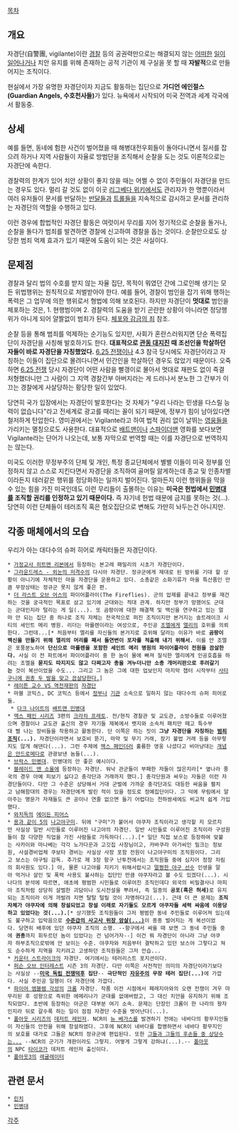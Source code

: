 [[목차]]

== 개요 ==
자경단(自警團, vigilante)이란 [[경찰]] 등의 공권력만으로는 해결되지 않는 [[범죄|어떠한]] [[폭동|일이]] [[전쟁|일어나거나]] 치안 유지를 위해 존재하는 공적 기관이 제 구실을 못 할 때 '''자발적'''으로 만들어지는 조직이다.

현실에서 가장 유명한 자경단이자 지금도 활동하는 집단으로 '''가디언 에인절스(Guardian Angels, 수호천사들)'''가 있다. 뉴욕에서 시작되어 미국 전역과 세계 각국에서 활동중.

== 상세 ==
예를 들면, 동네에 험한 사건이 벌어졌을 때 해병대전우회들이 돌아다니면서 질서를 잡으려 하거나 지역 사람들이 자율로 방범단을 조직해서 순찰을 도는 것도 이론적으로는 자경단에 속한다.

경찰력의 한계가 있어 치안 상황이 좋지 않을 때는 어쩔 수 없이 주민들이 자경단을 만드는 경우도 있다. 멀리 갈 것도 없이 이곳 [[리그베다 위키]]에서도 관리자가 한 명뿐이라서 여러 유저들이 문서를 반달하는 [[반달]]들과 [[트롤]]들을 지속적으로 감시하고 문서를 관리하는 자경단의 역할을 수행하고 있다.

이런 경우에 합법적인 자경단 활동은 여럿이서 무리를 지어 정기적으로 순찰을 돌거나, 순찰을 돌다가 범죄를 발견하면 경찰에 신고하여 경찰을 돕는 것이다. 순찰만으로도 상당한 범죄 억제 효과가 있기 때문에 도움이 되는 것은 사실이다.

== 문제점 ==
경찰과 달리 법의 수호를 받지 않는 자율 집단, 목적이 뭐였던 간에 그로인해 생기는 모든 위법행위는 원칙적으로 처벌받아야 한다. 예를 들어, 경찰이 범인을 잡기 위해 행하는 폭력은 그 업무에 의한 행위로서 형법에 의해 보호된다. 하지만 자경단이 '''멋대로''' 범인을 체포하는 것은, 1. 현행범이며 2. 경찰력의 도움을 받기 곤란한 상황이 아니라면 정당행위가 아니게 되어 얄짤없이 범죄가 된다. [[체포와 감금의 죄]] 참조.

순찰 등을 통해 범죄를 억제하는 순기능도 있지만, 사회가 혼란스러워지면 단순 폭력집단이 자경단을 사칭해 발호하기도 한다. '''대표적으로 [[관동 대지진]] 때 조선인을 학살하던 자들이 바로 자경단을 자칭했었다.''' [[6.25 전쟁]]이나 4.3 참극 당시에도 자경단이라고 자칭하는 이들이 집단으로 몰려다니면서 민간인을 학살하던 경우도 많았기 때문이다. 오죽하면 [[6.25 전쟁]] 당시 자경단이 어떤 사람을 빨갱이로 몰아서 멋대로 재판도 없이 즉결 처형했더니만 그 사람이 그 지역 경찰간부 아버지라는 게 드러나서 분노한 그 간부가 이끄는 경찰에게 사살당하는 황당한 일이 있었다.

당연히 국가 입장에서는 자경단이 발호한다는 것 자체가 "우리 나라는 민생을 다스릴 능력이 없습니다"라고 전세계로 광고를 때리는 꼴이 되기 때문에, 정부가 힘이 남아있다면 철저하게 탄압한다. 영미권에서는 Vigilante라고 하여 법적 권리 없이 날뛰는 [[영웅]]들을 가리키는 멸칭으로도 사용한다. 대표적으로 [[배트맨]]이나 [[스파이더맨]] 영화를 보다보면 Vigilante라는 단어가 나오는데, 보통 자막으로 번역할 때는 이를 자경단으로 번역하지는 않는다.

미국도 이러한 무정부주의 단체 및 개인, 특정 종교단체에서 별별 이들이 미국 정부를 인정하지 않고 스스로 지킨다면서 자경단을 조직하여 골머릴 앓게하는데 종교 및 인종차별이라든지 테러같은 행위를 정당화하는 일까지 벌어진다. 얼마든지 이런 행위들을 막을 수 있는 힘을 가진 미국인데도 이런 무리들이 출몰하는 이유는 '''미국은 헌법에서 [[민병대]]를 조직할 권리를 인정하고 있기 때문이다.''' 즉 자기네 헌법 때문에 금지를 못하는 것(...). 당연히 이런 단체들이 테러조직 혹은 혐오집단으로 변해도 가만히 놔두는건 아니지만.

== 각종 매체에서의 모습 ==
우리가 아는 대다수의 슈퍼 히어로 캐릭터들은 자경단이다.

 * [[가정교사 히트맨 리본]]에서 등장하는 본고레 패밀리의 시초가 자경단이다.
 * [[그라운드레스 - 외눈의 저격수]]의 다시아 자경단. 정규군에게 제대로 된 방위를 기대 할 상황이 아니기에 자체적인 마을 자경단을 운용하고 있다. 소총같은 소화기류가 마을 특산품인 만큼 무장상태는 정규군 못지 않게 좋은 편.
 * [[더 라스트 오브 어스]]의 파이어플라이(The Fireflies). 군의 압제를 끝내고 정부를 재건하는 것을 궁극적인 목표로 삼고 있기에 군대와는 적대 관계. 하지만 정부가 망했어도 군대는 군대인지라 털리는 게 일(...). 또 곰팡이에 대한 해결책 및 백신을 연구하고 있는 얼마 안 되는 집단 중 하나로 조직 자체는 전국적으로 퍼진 조직이지만 본거지는 솔트레이크 시티의 세인트 메리 병원. 리더는 마를렌이라는 여성으로, 주인공 [[조엘]]에게 [[엘리(더 라스트 오브 어스)|엘리]]의 호위를 의뢰한다. 그런데...[* 처음부터 엘리를 자신들의 본거지로 호위해 달라는 이유가 바로 '''곰팡이 백신을 만들기 위해 엘리의 머리를 째서 돌연변이 포자를 적출해 내기 위해서.''' 이를 안 조엘은 포풍분노하여 '''단신으로 마를렌을 포함한 세인트 메리 병원의 파이어플라이 전원을 끔살한다.''' 사실 이 전 파트에서 파이어플라이 중 한 놈이 물에 빠져 질식한 엘리에게 인공호흡을 하려는 조엘을 '''묻지도 따지지도 않고 다짜고자 총을 겨누더니만 소총 개머리판으로 후려갈기는''' 것이 복선이었을 수도... 그리고 그 놈은 그에 대한 업보인지 마지막 챕터 시작부터 [[내가 고자라니|사타구니에 권총 두 발을 맞고 끔살당한다.]]]
 * [[레이튼 교수 VS 역전재판]]의 [[자경단(레이튼 교수 VS 역전재판)|자경단]]
 * 마블 코믹스, DC 코믹스 등에서 [[정부]]나 [[기관]] 소속으로 일하지 않는 대다수의 슈퍼 히어로들.
  * [[다크 나이트(영화)|다크 나이트]]의 [[배트맨 민병대]]
 * [[맥스 페인 시리즈]] 3편의 [[크라차 프레토]]. 전/현직 경찰관 및 교도관, 소방수들로 이루어졌으며 경찰이나 교도관 출신의 경우 자기들 제복에서 뱃지와 소속처 패치만 떼고 특수부대 삘 나는 장비들을 착용하고 활동한다. 단 이쪽은 하는 짓이 '''그냥 자경단을 자칭하는 [[범죄조직]](...).''' 자경단이라면서 보호비 뜯기, 마약 및 무기 거래, 장기 불법 거래 등을 아무렇지도 않게 해댄다(...). 그런 주제에 [[맥스 페인]]더러 훌륭한 영웅 나셨다고 비아냥대는 [[개념은 안드로메다로]] 관광보낸 놈들(...).
 * [[브락스 민병대]]. 민병대의 안 좋은 예시이다.
 * [[블레이드 앤 소울]]에 등장하는 자경단. 워낙 관군들이 부패한 자들이 많은지라[* 옆나라 풍국의 경우 아예 피보기 싫다고 충각단과 거래까지 했다.] 충각단원과 싸우는 자들은 이런 자경단들이다. 다만 그 수준은 상당해서 거대 군벌에 가까운 충각단과도 대등한 싸움을 펼치고 남해함대의 경우는 자경단에게 발린 적이 있을 정도로 정예집단이다. 그 덕에 무림에서 알아주는 명문가 자재들도 큰 공이나 연줄 없으면 들기 어렵다는 천하쌍세에도 비교적 쉽게 가입했다.
 * [[와치독]]의 [[에이든 피어스]]
 * [[용과 같이 5]]의 [[용과 같이 시리즈/등장인물#s-11|나고야구미]]. 뒤에 "구미"가 붙어서 야쿠자 조직이라고 생각할 지 모르지만 사실상 일반 시민들로 이루어진 나고야의 자경단. 일반 시민들로 이루어진 조직이라 구성원들이 참 다양한 직업을 가진 사람들로 가득하다(...).[* 일단 직접 보스로 등장하여 맞붙는 사카이와 마나베는 각각 노가다꾼과 고깃집 사장님이고, 캬바쿠라 아가씨인 밀크는 정보원, 사설경비업체 쿠보타 경비는 사실상 사장 포함 전원이 나고야구미의 조직원이다. 그리고 보스는 야구팀 감독. 추가로 제 3장 항구 난투전에서는 조직원들 중에 심지어 정장 차림의 회사원도 있다.] 아, 물론 나고야를 지키기 위해서랍시고 [[시나다 타츠오|멀쩡한 야구 선수]] 인생을 말아 먹거나 살인 및 폭력 사용도 불사하는 집단인 만큼 야쿠자라고 볼 수도 있겠다(...). 시나다의 분석에 따르면, 애초에 평범한 시민들로 이루어진 조직인데다 외국의 비밀결사나 마피아 조직처럼 상당히 살벌한 괴담이나 도시전설을 뿌려서, 즉 일종의 '''공포(혹은 허세)'''로 유지되는 조직이라 이게 까발려 지면 탈탈 털릴 것이 자명하다고(...). 근데 더 큰 문제는 '''조직 자체가 야쿠자에 의해 창설되었고 창설 이래로 자기들도 모르게 야쿠자들 세력 싸움에 이용당하고 있었다는 것(...).'''[* 상기했듯 조직원들이 그저 평범한 동네 주민들로 이루어져 있는데도 불구하고 입막음으로 '''[[히트맨 시리즈|수준급의 사고사 위장 암살(...)]]'''이 종종 벌어지는 게 복선이었다. 당연히 배후에 있던 야쿠자 조직의 소행. --항구에서 싸울 때 보면 그 동네 주민들 중에 '''권총'''까지 휘두르던 놈이 있었다는 건 넘어가자--] 이건 뭐 자경단이 아니라 그냥 야쿠자 하부조직으로밖에 안 보이는 수준. 야쿠자와 처음부터 결탁하고 있던 보스야 그렇다고 쳐도 순수하게 지역을 지키려고 고생하던 조직원들은 그저 안습...
 * [[카운터 스트라이크]]의 자경단. 여기에서는 테러리스트 포지션이다.
 * [[퍼슨 오브 인터레스트]] 시즌 3의 자경단. 다만 이쪽은 사전적인 의미의 자경단이라기보다는 사실상 --'''[[미국 독립 전쟁]]덕후 집단'''-- '''극단적인 [[자유주의]] 무장 테러 집단(...)'''에 가깝다. 사실 주인공 일행이 더 자경단에 가깝다.
 * [[파이어 엠블렘 각성]]의 [[크롬(파이어 엠블렘)|크롬]] 자경단. 작품 이전 시점에서 페레지아와의 오랜 전쟁이 겨우 마무리된 후 성왕으로 즉위한 에메리나가 군대를 없애버렸고, 그 대신 치안을 유지하기 위해 조직되었다. 초반에 등장하는 아군은 대부분 여기 소속. 문제는 단장인 크롬이 한 나라의 왕자인지라 뒤로 갈수록 하는 일이 점점 자경단 수준을 벗어난다(...).
 * [[폴아웃 시리즈]]의 [[NCR 레인저|데저트 레인저]]. NCR이 [[뉴 베가스]]를 발견하기 전에는 네바다의 황무지인들이 자신들의 안전을 위해 창설하였다. 그후에 NCR이 네바다를 합병하면서 네바다 황무지인의 보호를 대가로 그들은 NCR의 정규군에 편입된다. 또한 [[NCR 레인저|그들과 그들의 후손들 중 상당수는...]] --NCR의 군기가 개판이라도 그렇지. 어떻게 그렇게 강하냐(...).-- [[폴아웃]]의 NPC [[타이코]]가 데저트 레인저 출신이다.
 * [[폴아웃3]]의 [[레귤레이터]]

== 관련 문서 ==
 * [[린치]]
 * [[민병대]]

[[각주]]
